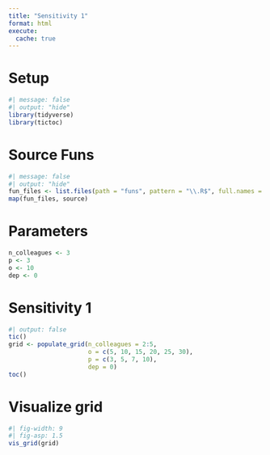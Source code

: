 ```yaml
---
title: "Sensitivity 1"
format: html
execute: 
  cache: true
---
```




# Setup
```r
#| message: false
#| output: "hide"
library(tidyverse)
library(tictoc)
```


# Source Funs

```r
#| message: false
#| output: "hide"
fun_files <- list.files(path = "funs", pattern = "\\.R$", full.names = TRUE)
map(fun_files, source)
```


# Parameters

```r
n_colleagues <- 3
p <- 3
o <- 10
dep <- 0
```






# Sensitivity 1


```r
#| output: false
tic()
grid <- populate_grid(n_colleagues = 2:5, 
                      o = c(5, 10, 15, 20, 25, 30), 
                      p = c(3, 5, 7, 10), 
                      dep = 0)
toc()
```



# Visualize grid


```r
#| fig-width: 9
#| fig-asp: 1.5
vis_grid(grid)
```

